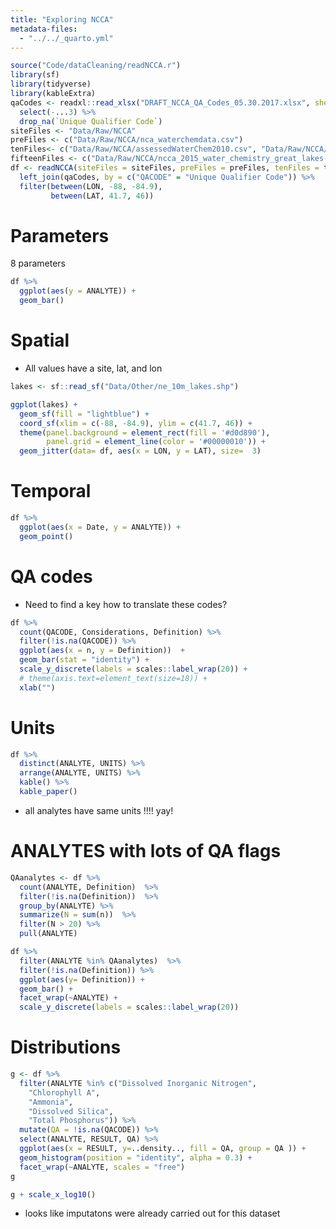 ```yaml
---
title: "Exploring NCCA"
metadata-files:
  - "../../_quarto.yml"
---
```


```r
source("Code/dataCleaning/readNCCA.r")
library(sf)
library(tidyverse)
library(kableExtra)
qaCodes <- readxl::read_xlsx("DRAFT_NCCA_QA_Codes_05.30.2017.xlsx", sheet= 1) %>%
  select(-...3) %>%
  drop_na(`Unique Qualifier Code`)
siteFiles <- "Data/Raw/NCCA"
preFiles <- c("Data/Raw/NCCA/nca_waterchemdata.csv")
tenFiles<- c("Data/Raw/NCCA/assessedWaterChem2010.csv", "Data/Raw/NCCA/nassessedWaterChem2010.csv") 
fifteenFiles <- c("Data/Raw/NCCA/ncca_2015_water_chemistry_great_lakes-data.csv")
df <- readNCCA(siteFiles = siteFiles, preFiles = preFiles, tenFiles = tenFiles, fifteenFiles = fifteenFiles) %>%
  left_join(qaCodes, by = c("QACODE" = "Unique Qualifier Code")) %>%
  filter(between(LON, -88, -84.9),
         between(LAT, 41.7, 46))
```

# Parameters
8 parameters
```r
df %>%
  ggplot(aes(y = ANALYTE)) +
  geom_bar() 

```

# Spatial
- All values have a site, lat, and lon
```r
lakes <- sf::read_sf("Data/Other/ne_10m_lakes.shp")

ggplot(lakes) +
  geom_sf(fill = "lightblue") +
  coord_sf(xlim = c(-88, -84.9), ylim = c(41.7, 46)) +
  theme(panel.background = element_rect(fill = '#d0d890'),
        panel.grid = element_line(color = '#00000010')) +
  geom_jitter(data= df, aes(x = LON, y = LAT), size=  3)
```

# Temporal
```r
df %>% 
  ggplot(aes(x = Date, y = ANALYTE)) +
  geom_point()
```

# QA codes
- Need to find a key how to translate these codes?

```r
df %>%
  count(QACODE, Considerations, Definition) %>%
  filter(!is.na(QACODE)) %>%
  ggplot(aes(x = n, y = Definition))  +
  geom_bar(stat = "identity") + 
  scale_y_discrete(labels = scales::label_wrap(20)) +
  # theme(axis.text=element_text(size=18)) +
  xlab("")
```

# Units 
```r
df %>%
  distinct(ANALYTE, UNITS) %>%
  arrange(ANALYTE, UNITS) %>%
  kable() %>%
  kable_paper()
```
- all analytes have same units !!!! yay!



# ANALYTES with lots of QA flags
```r
QAanalytes <- df %>%
  count(ANALYTE, Definition)  %>%
  filter(!is.na(Definition))  %>%
  group_by(ANALYTE) %>%
  summarize(N = sum(n))  %>%
  filter(N > 20) %>%
  pull(ANALYTE)

df %>%
  filter(ANALYTE %in% QAanalytes)  %>%
  filter(!is.na(Definition)) %>%
  ggplot(aes(y= Definition)) +
  geom_bar() + 
  facet_wrap(~ANALYTE) + 
  scale_y_discrete(labels = scales::label_wrap(20))

```


# Distributions
```r
g <- df %>% 
  filter(ANALYTE %in% c("Dissolved Inorganic Nitrogen", 
    "Chlorophyll A",
    "Ammonia",
    "Dissolved Silica",
    "Total Phosphorus")) %>%
  mutate(QA = !is.na(QACODE)) %>%
  select(ANALYTE, RESULT, QA) %>%
  ggplot(aes(x = RESULT, y=..density.., fill = QA, group = QA )) +
  geom_histogram(position = "identity", alpha = 0.3) +
  facet_wrap(~ANALYTE, scales = "free")
g 

g + scale_x_log10()
```
- looks like imputatons were already carried out for this dataset
